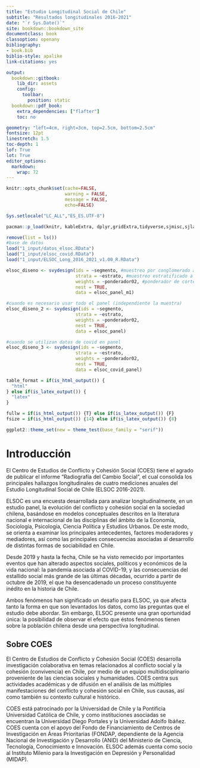 ```yaml
--- 
title: "Estudio Longitudinal Social de Chile"
subtitle: "Resultados longitudinales 2016-2021"
date: "`r Sys.Date()`"
site: bookdown::bookdown_site
documentclass: book
classoption: openany
bibliography:
- book.bib
biblio-style: apalike
link-citations: yes

output:
  bookdown::gitbook:
    lib_dir: assets
    config:
      toolbar:
        position: static
  bookdown::pdf_book:
    extra_dependencies: ["flafter"]
    toc: no

geometry: "left=4cm, right=3cm, top=2.5cm, bottom=2.5cm"
fontsize: 12pt
linestretch: 1.5
toc-depth: 1
lof: True
lot: True
editor_options: 
  markdown: 
    wrap: 72
---
```


```r
knitr::opts_chunk$set(cache=FALSE, 
                      warning = FALSE, 
                      message = FALSE,
                      echo=FALSE) 

Sys.setlocale("LC_ALL","ES_ES.UTF-8")
```

```r
pacman::p_load(knitr, kableExtra, dplyr,gridExtra,tidyverse,sjmisc,sjlabelled,sticky,ggrepel,ggalluvial,survey,spatstat,readxl,forcats, gtools)
```

```r
remove(list = ls())
#base de datos
load("1_input/datos_elsoc.RData") 
load("1_input/elsoc_covid.RData")
load("1_input/ELSOC_Long_2016_2021_v1.00_R.RData")
```

```r
elsoc_diseno <- svydesign(ids = ~segmento, #muestreo por conglomerado a nivel de manzanas (segmento)
                          strata = ~estrato, #muestreo estratificado a nivel ciudad (estato)
                          weights = ~ponderador02, #ponderador de corte transversal
                          nest = TRUE,
                          data = elsoc_panel_m1)

#cuando es necesario usar todo el panel (independiente la muestra)
elsoc_diseno_2 <- svydesign(ids = ~segmento,
                          strata = ~estrato, 
                          weights = ~ponderador02,
                          nest = TRUE,
                          data = elsoc_panel)

#cuando se utilizan datos de covid en panel
elsoc_diseno_3 <- svydesign(ids = ~segmento,
                          strata = ~estrato, 
                          weights = ~ponderador02,
                          nest = TRUE,
                          data = elsoc_covid_panel)
```

```r
table_format = if(is_html_output()) {
  "html"
} else if(is_latex_output()) {
  "latex" 
}

fullw = if(is_html_output()) {T} else if(is_latex_output()) {F}
fsize = if(is_html_output()) {14} else if(is_latex_output()) {8}

ggplot2::theme_set(new = theme_test(base_family = "serif"))
```

# Introducción

El Centro de Estudios de Conflicto y Cohesión Social (COES) tiene el agrado de publicar el informe “Radiografía del Cambio Social”, el cual consolida los principales hallazgos longitudinales de cuatro mediciones anuales del Estudio Longitudinal Social de Chile (ELSOC 2016-2021).

ELSOC es una encuesta desarrollada para analizar longitudinalmente, en un estudio panel, la evolución del conflicto y cohesión social en la sociedad chilena, basándose en modelos conceptuales descritos en la literatura nacional e internacional de las disciplinas del ámbito de la Economía, Sociología, Psicología, Ciencia Política y Estudios Urbanos. De este modo, se orienta a examinar los principales antecedentes, factores moderadores y mediadores, así como las principales consecuencias asociadas al desarrollo de distintas formas de sociabilidad en Chile.

Desde 2019 y hasta la fecha, Chile se ha visto remecido por importantes eventos que han alterado aspectos sociales, políticos y económicos de la vida nacional: la pandemia asociada al COVID-19, y las consecuencias del estallido social más grande de las últimas décadas, ocurrido a partir de octubre de 2019, el que ha desencadenado un proceso constituyente inédito en la historia de Chile.

Ambos fenómenos han significado un desafío para ELSOC, ya que afecta tanto la forma en que son levantados los datos, como las preguntas que el estudio debe abordar. Sin embargo, ELSOC presente una gran oportunidad única: la posibilidad de observar el efecto que éstos fenómenos tienen sobre la población chilena desde una perspectiva longitudinal.

## Sobre COES

El Centro de Estudios de Conflicto y Cohesión Social (COES) desarrolla investigación colaborativa en temas relacionados al conflicto social y la cohesión (convivencia) en Chile, por medio de un equipo multidisciplinario proveniente de las ciencias sociales y humanidades. COES centra sus actividades académicas y de difusión en el análisis de las múltiples manifestaciones del conflicto y cohesión social en Chile, sus causas, así como también su contexto cultural e histórico.

COES está patrocinado por la Universidad de Chile y la Pontificia Universidad Católica de Chile, y como instituciones asociadas se encuentran la Universidad Diego Portales y la Universidad Adolfo Ibáñez. COES cuenta con el apoyo del Fondo de Financiamiento de Centros de Investigación en Áreas Prioritarias (FONDAP, dependiente de la Agencia Nacional de Investigación y Desarrollo (ANID) del Ministerio de Ciencia, Tecnología, Conocimiento e Innovación. ELSOC además cuenta como socio al Instituto Milenio para la Investigación en Depresión y Personalidad (MIDAP).


